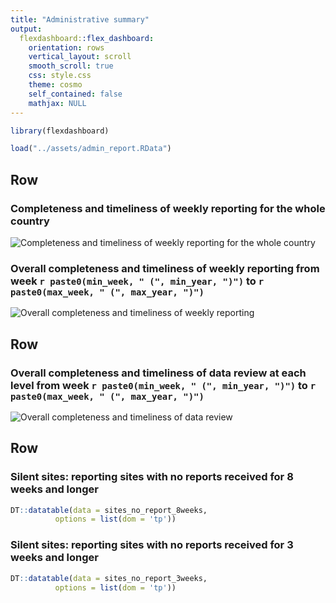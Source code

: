 ```yaml
---
title: "Administrative summary"
output: 
  flexdashboard::flex_dashboard:
    orientation: rows
    vertical_layout: scroll
    smooth_scroll: true
    css: style.css
    theme: cosmo
    self_contained: false
    mathjax: NULL
---
```


```r
library(flexdashboard)

load("../assets/admin_report.RData")
```

<style>                     
.navbar {
  background-color:#5A0A69;
  border-color:black;
}
</style>

Row
-------------------------------------

### Completeness and timeliness of weekly reporting for the whole country

<img src="../assets/central_plot.svg" alt="Completeness and timeliness of weekly reporting for the whole country">


### Overall completeness and timeliness of weekly reporting from week `r paste0(min_week, " (", min_year, ")")` to `r paste0(max_week, " (", max_year, ")")`

<img src="../assets/reporting_parent_sites.svg" alt="Overall completeness and timeliness of weekly reporting">

Row
-------------------------------------

### Overall completeness and timeliness of data review at each level from week `r paste0(min_week, " (", min_year, ")")` to `r paste0(max_week, " (", max_year, ")")`

<img src="../assets/review_plots.svg" alt="Overall completeness and timeliness of data review">

<script type="text/javascript">
(function() {
    var randomValue = Math.floor((Math.random() * 1000000) + 1);
    var images = document.getElementsByTagName("img");
    for (index in images) {
        var image = images[index];
        image.src = image.src + "?cacheResetValue=" + randomValue;
    }
})()
</script>

Row
-------------------------------------

### Silent sites: reporting sites with no reports received for 8 weeks and longer

```r
DT::datatable(data = sites_no_report_8weeks,
          options = list(dom = 'tp'))
```

### Silent sites: reporting sites with no reports received for 3 weeks and longer

```r
DT::datatable(data = sites_no_report_3weeks,
          options = list(dom = 'tp'))
```
